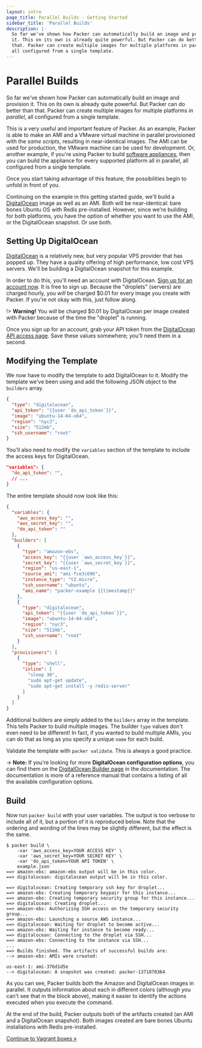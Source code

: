 ```yaml
---
layout: intro
page_title: Parallel Builds - Getting Started
sidebar_title: 'Parallel Builds'
description: |-
  So far we've shown how Packer can automatically build an image and provision
  it. This on its own is already quite powerful. But Packer can do better than
  that. Packer can create multiple images for multiple platforms in parallel,
  all configured from a single template.
---
```


# Parallel Builds

So far we've shown how Packer can automatically build an image and provision it.
This on its own is already quite powerful. But Packer can do better than that.
Packer can create multiple images for multiple platforms _in parallel_, all
configured from a single template.

This is a very useful and important feature of Packer. As an example, Packer is
able to make an AMI and a VMware virtual machine in parallel provisioned with
the _same scripts_, resulting in near-identical images. The AMI can be used for
production, the VMware machine can be used for development. Or, another example,
if you're using Packer to build [software
appliances](https://en.wikipedia.org/wiki/Software_appliance), then you can build
the appliance for every supported platform all in parallel, all configured from
a single template.

Once you start taking advantage of this feature, the possibilities begin to
unfold in front of you.

Continuing on the example in this getting started guide, we'll build a
[DigitalOcean](http://www.digitalocean.com) image as well as an AMI. Both will
be near-identical: bare bones Ubuntu OS with Redis pre-installed. However, since
we're building for both platforms, you have the option of whether you want to
use the AMI, or the DigitalOcean snapshot. Or use both.

## Setting Up DigitalOcean

[DigitalOcean](https://www.digitalocean.com/) is a relatively new, but very
popular VPS provider that has popped up. They have a quality offering of high
performance, low cost VPS servers. We'll be building a DigitalOcean snapshot for
this example.

In order to do this, you'll need an account with DigitalOcean. [Sign up for an
account now](https://www.digitalocean.com/). It is free to sign up. Because the
"droplets" (servers) are charged hourly, you _will_ be charged \$0.01 for every
image you create with Packer. If you're not okay with this, just follow along.

!> **Warning!** You _will_ be charged \$0.01 by DigitalOcean per image
created with Packer because of the time the "droplet" is running.

Once you sign up for an account, grab your API token from the [DigitalOcean API
access page](https://cloud.digitalocean.com/settings/applications). Save these
values somewhere; you'll need them in a second.

## Modifying the Template

We now have to modify the template to add DigitalOcean to it. Modify the
template we've been using and add the following JSON object to the `builders`
array.

```json
{
  "type": "digitalocean",
  "api_token": "{{user `do_api_token`}}",
  "image": "ubuntu-14-04-x64",
  "region": "nyc3",
  "size": "512mb",
  "ssh_username": "root"
}
```

You'll also need to modify the `variables` section of the template to include
the access keys for DigitalOcean.

```json
"variables": {
  "do_api_token": "",
  // ...
}
```

The entire template should now look like this:

```json
{
  "variables": {
    "aws_access_key": "",
    "aws_secret_key": "",
    "do_api_token": ""
  },
  "builders": [
    {
      "type": "amazon-ebs",
      "access_key": "{{user `aws_access_key`}}",
      "secret_key": "{{user `aws_secret_key`}}",
      "region": "us-east-1",
      "source_ami": "ami-fce3c696",
      "instance_type": "t2.micro",
      "ssh_username": "ubuntu",
      "ami_name": "packer-example {{timestamp}}"
    },
    {
      "type": "digitalocean",
      "api_token": "{{user `do_api_token`}}",
      "image": "ubuntu-14-04-x64",
      "region": "nyc3",
      "size": "512mb",
      "ssh_username": "root"
    }
  ],
  "provisioners": [
    {
      "type": "shell",
      "inline": [
        "sleep 30",
        "sudo apt-get update",
        "sudo apt-get install -y redis-server"
      ]
    }
  ]
}
```

Additional builders are simply added to the `builders` array in the template.
This tells Packer to build multiple images. The builder `type` values don't even
need to be different! In fact, if you wanted to build multiple AMIs, you can do
that as long as you specify a unique `name` for each build.

Validate the template with `packer validate`. This is always a good practice.

-> **Note:** If you're looking for more **DigitalOcean configuration
options**, you can find them on the [DigitalOcean Builder
page](/docs/builders/digitalocean) in the documentation. The documentation
is more of a reference manual that contains a listing of all the available
configuration options.

## Build

Now run `packer build` with your user variables. The output is too verbose to
include all of it, but a portion of it is reproduced below. Note that the
ordering and wording of the lines may be slightly different, but the effect is
the same.

```text
$ packer build \
    -var 'aws_access_key=YOUR ACCESS KEY' \
    -var 'aws_secret_key=YOUR SECRET KEY' \
    -var 'do_api_token=YOUR API TOKEN' \
    example.json
==> amazon-ebs: amazon-ebs output will be in this color.
==> digitalocean: digitalocean output will be in this color.

==> digitalocean: Creating temporary ssh key for droplet...
==> amazon-ebs: Creating temporary keypair for this instance...
==> amazon-ebs: Creating temporary security group for this instance...
==> digitalocean: Creating droplet...
==> amazon-ebs: Authorizing SSH access on the temporary security group...
==> amazon-ebs: Launching a source AWS instance...
==> digitalocean: Waiting for droplet to become active...
==> amazon-ebs: Waiting for instance to become ready...
==> digitalocean: Connecting to the droplet via SSH...
==> amazon-ebs: Connecting to the instance via SSH...
...
==> Builds finished. The artifacts of successful builds are:
--> amazon-ebs: AMIs were created:

us-east-1: ami-376d1d5e
--> digitalocean: A snapshot was created: packer-1371870364
```

As you can see, Packer builds both the Amazon and DigitalOcean images in
parallel. It outputs information about each in different colors (although you
can't see that in the block above), making it easier to identify the actions
executed when you execute the command.

At the end of the build, Packer outputs both of the artifacts created (an AMI
and a DigitalOcean snapshot). Both images created are bare bones Ubuntu
installations with Redis pre-installed.

[Continue to Vagrant boxes &raquo;](/intro/getting-started/vagrant)
